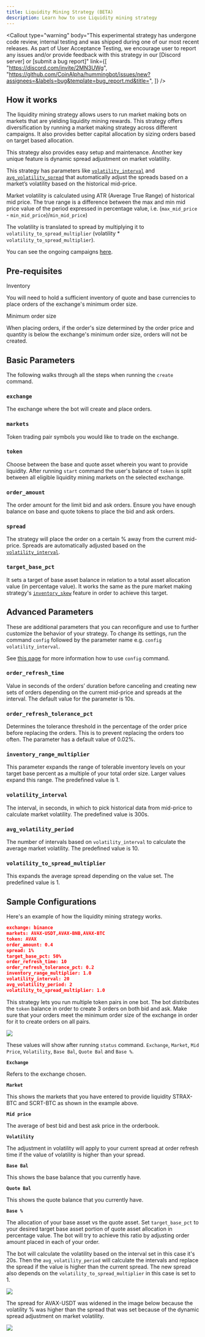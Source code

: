 ```yaml
---
title: Liquidity Mining Strategy (BETA)
description: Learn how to use Liquidity mining strategy
---
```




<Callout
  type="warning"
  body="This experimental strategy has undergone code review, internal testing and was shipped during one of our most recent releases. As part of User Acceptance Testing, we encourage user to report any issues and/or provide feedback with this strategy in our [Discord server] or [submit a bug report]"
  link={[
    "https://discord.com/invite/2MN3UWg",
    "https://github.com/CoinAlpha/hummingbot/issues/new?assignees=&labels=bug&template=bug_report.md&title=",
  ]}
/>

## How it works

The liquidity mining strategy allows users to run market making bots on markets that are yielding liquidity mining rewards. This strategy offers diversification by running a market making strategy across different campaigns. It also provides better capital allocation by sizing orders based on target based allocation.

This strategy also provides easy setup and maintenance. Another key unique feature is dynamic spread adjustment on market volatility.

This strategy has parameters like [`volatility_interval`](/strategies/liquidity-mining/#volatility_interval) and [`avg_volatility_spread`](/strategies/liquidity-mining/#avg_volatility_period) that automatically adjust the spreads based on a market’s volatility based on the historical mid-price.

Market volatility is calculated using ATR (Average True Range) of historical mid price. The true range is a difference between the max and min mid price value of the period expressed in percentage value, i.e. (`max_mid_price` - `min_mid_price`)/`min_mid_price`)

The volatility is translated to spread by multiplying it to `volatility_to_spread_multiplier` (volatility \* `volatility_to_spread_multiplier`).

You can see the ongoing campaigns [here](https://docs.hummingbot.io/miner/liquidity-mining/current-rewards&terms/).

## Pre-requisites

Inventory

You will need to hold a sufficient inventory of quote and base currencies to place orders of the exchange's minimum order size.

Minimum order size

When placing orders, if the order's size determined by the order price and quantity is below the exchange's minimum order size, orders will not be created.

## Basic Parameters

The following walks through all the steps when running the `create` command.

### `exchange`

The exchange where the bot will create and place orders.

<Prompt
  prompt="Enter your liquidity mining exchange name? "
  response=">>> Binance"
/>

### `markets`

Token trading pair symbols you would like to trade on the exchange.

<Prompt
  prompt="Enter a list of markets (comma separated, e.g. LTC-USDT,ETH-USDT) "
  response=">>> ETH-USDT"
/>

<Callout
  type="note"
  body="If participating in multiple markets, this strategy only supports trading pairs that share the same base or quote asset."
/>

### `token`

Choose between the base and quote asset wherein you want to provide liquidity. After running `start` command the user's balance of `token` is split between all eligible liquidity mining markets on the selected exchange.

<Prompt
  prompt="What asset (base or quote) do you want to use to provide liquidity? "
  response=">>> ETH"
/>

### `order_amount`

The order amount for the limit bid and ask orders. Ensure you have enough balance on base and quote tokens to place the bid and ask orders.

<Prompt
  prompt="What is the size of each order (in ETH amount)? "
  response=">>> 0.008"
/>

### `spread`

The strategy will place the order on a certain % away from the current mid-price. Spreads are automatically adjusted based on the [`volatility_interval`](https://docs.hummingbot.io/strategies/liquidity-mining/#volatility_interval).

<Prompt
  prompt="How far away from the mid price do you want to place bid and ask orders? (Enter 1 to indicate 1%) "
  response=">>> 1"
/>

### `target_base_pct`

It sets a target of base asset balance in relation to a total asset allocation value (in percentage value). It works the same as the pure market making strategy's [`inventory_skew`](/strategies/inventory-skew/) feature in order to achieve this target.

<Prompt
  prompt="For each pair, what is your target base asset percentage? (Enter 20 to indicate 20%) "
  response=">>> 20"
/>

## Advanced Parameters

These are additional parameters that you can reconfigure and use to further customize the behavior of your strategy. To change its settings, run the command `config` followed by the parameter name e.g. `config volatility_interval`.

See [this page](https://docs.hummingbot.io/operation/command-ref/#config) for more information how to use `config` command.

### `order_refresh_time`

Value in seconds of the orders’ duration before canceling and creating new sets of orders depending on the current mid-price and spreads at the interval. The default value for the parameter is 10s.

<Prompt
  prompt="How often do you want to cancel and replace bids and asks (in seconds)? "
  response=">>> 10"
/>

### `order_refresh_tolerance_pct`

Determines the tolerance threshold in the percentage of the order price before replacing the orders. This is to prevent replacing the orders too often. The parameter has a default value of 0.02%.

<Prompt
  prompt="Enter the percent change in price needed to refresh orders at each cycle (Enter 1 to indicate 1%) "
  response=">>> 0.02"
/>

### `inventory_range_multiplier`

This parameter expands the range of tolerable inventory levels on your target base percent as a multiple of your total order size. Larger values expand this range. The predefined value is 1.

<Prompt
  prompt="What is your tolerable range of inventory around the target, expressed in multiples of your total order size?"
  response=">>> 1"
/>

### `volatility_interval`

The interval, in seconds, in which to pick historical data from mid-price to calculate market volatility. The predefined value is 300s.

<Prompt
  prompt="What is an interval, in second, in which to pick historical mid price data from to calculate market volatility? "
  response=">>> 300"
/>

### `avg_volatility_period`

The number of intervals based on `volatility_interval` to calculate the average market volatility. The predefined value is 10.

<Prompt
  prompt="How many interval does it take to calculate average market volatility? "
  response=">>> 10"
/>

### `volatility_to_spread_multiplier`

This expands the average spread depending on the value set. The predefined value is 1.

<Prompt
  prompt="Enter a multiplier used to convert average volatility to spread (enter 1 for 1 to 1 conversion) "
  response=">>> 1"
/>

## Sample Configurations

Here's an example of how the liquidity mining strategy works.

```json
exchange: binance
markets: AVAX-USDT,AVAX-BNB,AVAX-BTC
token: AVAX
order_amount: 0.4
spread: 1%
target_base_pct: 50%
order_refresh_time: 10
order_refresh_tolerance_pct: 0.2
inventory_range_multiplier: 1.0
volatility_interval: 20
avg_volatility_period: 2
volatility_to_spread_multiplier: 1.0
```

This strategy lets you run multiple token pairs in one bot. The bot distributes the `token` balance in order to create 3 orders on both bid and ask. Make sure that your orders meet the minimum order size of the exchange in order for it to create orders on all pairs.

![](/img/lm-status.png)

These values will show after running `status` command. `Exchange`, `Market`, `Mid Price`, `Volatility`, `Base Bal`, `Quote Bal` and `Base %`.

**`Exchange`**

Refers to the exchange chosen.

**`Market`**

This shows the markets that you have entered to provide liquidity STRAX-BTC and SCRT-BTC as shown in the example above.

**`Mid price`**

The average of best bid and best ask price in the orderbook.

**`Volatility`**

The adjustment in volatility will apply to your current spread at order refresh time if the value of volatility is higher than your spread.

**`Base Bal`**

This shows the base balance that you currently have.

**`Quote Bal`**

This shows the quote balance that you currently have.

**`Base %`**

The allocation of your base asset vs the quote asset. Set `target_base_pct` to your desired target base asset portion of quote asset allocation in percentage value. The bot will try to achieve this ratio by adjusting order amount placed in each of your order.

The bot will calculate the volatility based on the interval set in this case it's 20s. Then the `avg_volatility_period` will calculate the intervals and replace the spread if the value is higher than the current spread. The new spread also depends on the `volatility_to_spread_multiplier` in this case is set to 1.

![](/img/volatility_interval.png)

The spread for AVAX-USDT was widened in the image below because the volatility % was higher than the spread that was set because of the dynamic spread adjustment on market volatility.

![](/img/volatility_spread.png)
